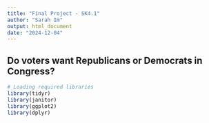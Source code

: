 ```yaml
---
title: "Final Project - SK4.1"
author: "Sarah Im" 
output: html_document
date: "2024-12-04"
---
```


## Do voters want Republicans or Democrats in Congress? 

```r
# Loading required libraries
library(tidyr)
library(janitor)
library(ggplot2)
library(dplyr)
```

```r

```
